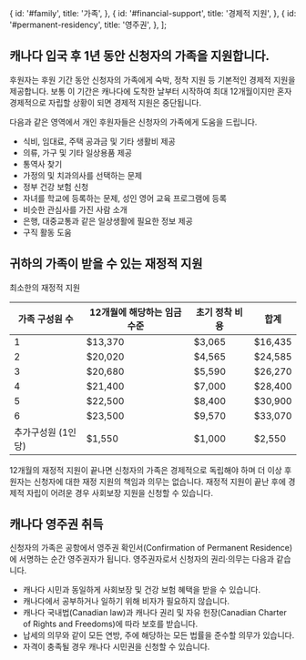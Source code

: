 
  {
    id: '#family',
    title: '가족',
  },
  {
    id: '#financial-support',
    title: '경제적 지원',
  },
  {
    id: '#permanent-residency',
    title: '영주권',
  },
];

<h2 id="family">캐나다 입국 후 1년 동안 신청자의 가족을 지원합니다.</h2>

후원자는 후원 기간 동안 신청자의 가족에게 숙박, 정착 지원 등 기본적인 경제적 지원을 제공합니다. 보통 이 기간은 캐나다에 도착한 날부터 시작하여 최대 12개월이지만 혼자 경제적으로 자립할 상황이 되면 경제적 지원은 중단됩니다.

다음과 같은 영역에서 개인 후원자들은 신청자의 가족에게 도움을 드립니다.

- 식비, 임대료, 주택 공과금 및 기타 생활비 제공
- 의류, 가구 및 기타 일상용품 제공
- 통역사 찾기
- 가정의 및 치과의사를 선택하는 문제
- 정부 건강 보험 신청
- 자녀를 학교에 등록하는 문제, 성인 영어 교육 프로그램에 등록
- 비슷한 관심사를 가진 사람 소개
- 은행, 대중교통과 같은 일상생활에 필요한 정보 제공
- 구직 활동 도움

<h2 id="financial-support">귀하의 가족이 받을 수 있는 재정적 지원</h2>

최소한의 재정적 지원

| 가족 구성원 수     | 12개월에 해당하는 임금 수준 | 초기 정착 비용 | 합계    |
| ------------------ | --------------------------- | -------------- | ------- |
| 1                  | $13,370                     | $3,065         | $16,435 |
| 2                  | $20,020                     | $4,565         | $24,585 |
| 3                  | $20,680                     | $5,590         | $26,270 |
| 4                  | $21,400                     | $7,000         | $28,400 |
| 5                  | $22,500                     | $8,400         | $30,900 |
| 6                  | $23,500                     | $9,570         | $33,070 |
| 추가구성원 (1인당) | $1,550                      | $1,000         | $2,550  |

12개월의 재정적 지원이 끝나면 신청자의 가족은 경제적으로 독립해야 하며 더 이상 후원자는 신청자에 대한 재정 지원의 책임과 의무는 없습니다. 재정적 지원이 끝난 후에 경제적 자립이 어려운 경우 사회보장 지원을 신청할 수 있습니다.

<h2 id="permanent-residency">캐나다 영주권 취득</h2>

신청자의 가족은 공항에서 영주권 확인서(Confirmation of Permanent Residence)에 서명하는 순간 영주권자가 됩니다. 영주권자로서 신청자의 권리·의무는 다음과 같습니다.

- 캐나다 시민과 동일하게 사회보장 및 건강 보험 혜택을 받을 수 있습니다.
- 캐나다에서 공부하거나 일하기 위해 비자가 필요하지 않습니다.
- 캐나다 국내법(Canadian law)과 캐나다 권리 및 자유 헌장(Canadian Charter of Rights and Freedoms)에 따라 보호를 받습니다.
- 납세의 의무와 같이 모든 연방, 주에 해당하는 모든 법률을 준수할 의무가 있습니다.
- 자격이 충족될 경우 캐나다 시민권을 신청할 수 있습니다.
